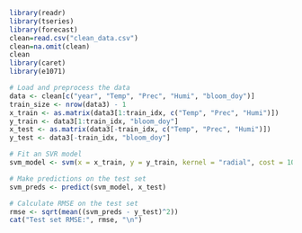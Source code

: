 ```{r}
library(readr)
library(tseries)
library(forecast)
clean=read.csv("clean_data.csv")
clean=na.omit(clean)
clean
library(caret)
library(e1071)

# Load and preprocess the data
data <- clean[c("year", "Temp", "Prec", "Humi", "bloom_doy")]
train_size <- nrow(data3) - 1
x_train <- as.matrix(data3[1:train_idx, c("Temp", "Prec", "Humi")])
y_train <- data3[1:train_idx, "bloom_doy"]
x_test <- as.matrix(data3[-train_idx, c("Temp", "Prec", "Humi")])
y_test <- data3[-train_idx, "bloom_doy"]

# Fit an SVR model
svm_model <- svm(x = x_train, y = y_train, kernel = "radial", cost = 10, gamma = 1/3)

# Make predictions on the test set
svm_preds <- predict(svm_model, x_test)

# Calculate RMSE on the test set
rmse <- sqrt(mean((svm_preds - y_test)^2))
cat("Test set RMSE:", rmse, "\n")




```

